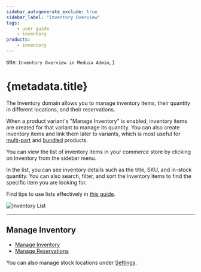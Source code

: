 ```yaml
---
sidebar_autogenerate_exclude: true
sidebar_label: "Inventory Overview"
tags:
    - user guide
    - inventory
products:
    - inventory
---
```


  title: `Inventory Overview in Medusa Admin`,
}

# {metadata.title}

The Inventory domain allows you to manage inventory items, their quantity in different locations, and their reservations.

When a product variant's "Manage Inventory" is enabled, inventory items are created for that variant to manage its quantity. You can also create inventory items and link them later to variants, which is most useful for [multi-part](../products/create/multi-part/page.mdx) and [bundled](../products/create/bundle/page.mdx) products.

You can view the list of inventory items in your commerce store by clicking on Inventory from the sidebar menu.

In the list, you can see inventory details such as the title, SKU, and in-stock quantity. You can also search, filter, and sort the inventory items to find the specific item you are looking for.

<Note title="Tip">

Find tips to use lists effectively in [this guide](../tips/lists/page.mdx).

</Note>

![Inventory List](https://res.cloudinary.com/dza7lstvk/image/upload/v1739881950/User%20Guide/Screenshot_2025-02-18_at_2.32.19_PM_ffxsur.png)

---

## Manage Inventory

- [Manage Inventory](./inventory/page.mdx)
- [Manage Reservations](./reservations/page.mdx)

You can also manage stock locations under [Settings](../settings/locations-and-shipping/locations/page.mdx).